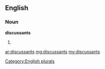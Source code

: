 ==English==

===Noun===
'''discussants'''

# {{plural of|[[discussant]]}}

[[Category:English plurals]]

[[ar:discussants]]
[[mg:discussants]]
[[my:discussants]]